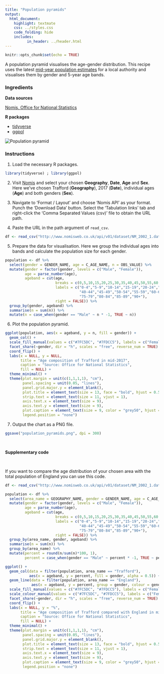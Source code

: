 ```yaml
---
title: "Population pyramids"
output:
  html_document:
    highlight: textmate
    css: ../styles.css
    code_folding: hide
    includes:
          in_header: ../header.html
---
```


```r
knitr::opts_chunk$set(echo = TRUE)
```

A population pyramid visualises the age-gender distribution. This recipe uses the latest <a href="https://www.ons.gov.uk/peoplepopulationandcommunity/populationandmigration/populationestimates/datasets/populationestimatesforukenglandandwalesscotlandandnorthernireland" target="_blank">mid-year population estimates</a> for a local authority and visualises them by gender and 5-year age bands.

<h3>Ingredients</h3>  
<div class = "row">
<div class = "col-md-4">
<strong>Data sources</strong>
<p><a href="https://www.nomisweb.co.uk/query/construct/summary.asp?mode=construct&version=0&dataset=2002" target="_blank">Nomis, Office for National Statistics</a></p>
</div>

<div class = "col-md-4">
<strong>R packages</strong>
<ul>
<li><a href="https://cran.r-project.org/web/packages/tidyverse/index.html" target="_blank">tidyverse</a></li>
<li><a href="https://cran.r-project.org/web/packages/ggpol/index.html" target="_blank">ggpol</a></li>
</ul>
</div>
  
<div class = "col-md-4">
<img src="img/population_pyramids.png" alt="Population pyramid">
</div>
</div>

### Instructions

1. Load the necessary R packages.
```r
library(tidyverse) ; library(ggpol)
```

2. Visit <a href="https://www.nomisweb.co.uk/query/construct/summary.asp?mode=construct&version=0&dataset=2002" target="_blank">Nomis</a> and select your chosen **Geography**, **Date**, **Age** and **Sex**. Here we've chosen Trafford (**Geography**), 2017 (**Date**), individual ages (**Age**) and both genders (**Sex**).

3. Navigate to 'Format / Layout' and choose 'Nomis API' as your format. Punch the 'Download Data' button. Select the 'Tabulation links' tab and right-click the 'Comma Separated Values (csv)' file to obtain the URL path. 

4. Paste the URL in the path argument of `read_csv`.
```r
df <- read_csv("http://www.nomisweb.co.uk/api/v01/dataset/NM_2002_1.data.csv?geography=E08000009&date=latest&gender=1,2&c_age=101...191&measures=20100&select=date_name,geography_name,geography_code,gender_name,c_age_name,measures_name,obs_value,obs_status_name")
```

5. Prepare the data for visualisation. Here we group the individual ages into bands and calculate the population size for each gender.
```r
population <- df %>% 
  select(gender = GENDER_NAME, age = C_AGE_NAME, n = OBS_VALUE) %>% 
  mutate(gender = factor(gender, levels = c("Male", "Female")),
         age = parse_number(age),
         ageband = cut(age,
                       breaks = c(0,5,10,15,20,25,30,35,40,45,50,55,60,65,70,75,80,85,90,120),
                       labels = c("0-4","5-9","10-14","15-19","20-24","25-29","30-34","35-39",
                                  "40-44","45-49","50-54","55-59","60-64","65-69","70-74",
                                  "75-79","80-84","85-89","90+"),
                       right = FALSE)) %>% 
  group_by(gender, ageband) %>% 
  summarise(n = sum(n)) %>% 
  mutate(n = case_when(gender == "Male" ~ n * -1, TRUE ~ n))
```

6. Plot the population pyramid.
```r
ggplot(population, aes(x = ageband, y = n, fill = gender)) +
  geom_col() + 
  scale_fill_manual(values = c("#7FC5DC", "#7FDCC5"), labels = c("Female", "Male")) +
  facet_share(~gender, dir = "h", scales = "free", reverse_num = TRUE) +
  coord_flip() +
  labs(x = NULL, y = NULL, 
       title = "Age composition of Trafford in mid-2017",
       caption = "Source: Office for National Statistics", 
       fill = NULL) +
  theme_minimal() +
  theme(plot.margin = unit(c(1,1,1,1), "cm"),
        panel.spacing = unit(0.05, "lines"),
        panel.grid.major.y = element_blank(),
        plot.title = element_text(size = 13, face = "bold", hjust = 0.5, vjust = 4),
        strip.text = element_text(size = 11, vjust = 1),
        axis.text.x = element_text(size = 9),
        axis.text.y = element_text(size = 9),
        plot.caption = element_text(size = 9, color = "grey50", hjust = 1, margin = margin(t = 15)),
        legend.position = "none")
```

7. Output the chart as a PNG file.
```r
ggsave("population_pyramids.png", dpi = 300)
```

<br />

<div class = "titlebar"><b>Supplementary code</b></div>
<br />

If you want to compare the age distribution of your chosen area with the total population of England you can use this code.
```r
df <- read_csv("http://www.nomisweb.co.uk/api/v01/dataset/NM_2002_1.data.csv?geography=2092957699,E08000009&date=latest&gender=1,2&c_age=101...191&measures=20100&select=date_name,geography_name,geography_code,gender_name,c_age_name,measures_name,obs_value,obs_status_name")

population <- df %>% 
  select(area_name = GEOGRAPHY_NAME, gender = GENDER_NAME, age = C_AGE_NAME, n = OBS_VALUE) %>% 
  mutate(gender = factor(gender, levels = c("Male", "Female")),
         age = parse_number(age),
         ageband = cut(age,
                       breaks = c(0,5,10,15,20,25,30,35,40,45,50,55,60,65,70,75,80,85,90,120),
                       labels = c("0-4","5-9","10-14","15-19","20-24","25-29","30-34","35-39",
                                  "40-44","45-49","50-54","55-59","60-64","65-69","70-74",
                                  "75-79","80-84","85-89","90+"),
                       right = FALSE)) %>% 
  group_by(area_name, gender, ageband) %>% 
  summarise(n = sum(n)) %>%
  group_by(area_name) %>% 
  mutate(percent = round(n/sum(n)*100, 1),
         percent = case_when(gender == "Male" ~ percent * -1, TRUE ~ percent))

ggplot() +
  geom_col(data = filter(population, area_name == "Trafford"), 
           aes(x = ageband, y = percent, fill = gender, alpha = 0.5)) + 
  geom_line(data = filter(population, area_name == "England"), 
            aes(x = ageband, y = percent, group = gender, colour = gender), stat = "identity", size = 1) +
  scale_fill_manual(values = c("#7FC5DC", "#7FDCC5"), labels = c("Female", "Male")) +
  scale_colour_manual(values = c("#7FC5DC", "#7FDCC5"), labels = c("Female", "Male")) +
  facet_share(~gender, dir = "h", scales = "free", reverse_num = TRUE) +
  coord_flip() +
  labs(x = NULL, y = "%", 
       title = "Age composition of Trafford compared with England in mid-2017",
       caption = "Source: Office for National Statistics", 
       fill = NULL) +
  theme_minimal() +
  theme(plot.margin = unit(c(1,1,1,1), "cm"),
        panel.spacing = unit(0.05, "lines"),
        panel.grid.major.y = element_blank(),
        plot.title = element_text(size = 13, face = "bold", hjust = 0.5, vjust = 4),
        strip.text = element_text(size = 11, vjust = 1),
        axis.text.x = element_text(size = 9),
        axis.text.y = element_text(size = 9),
        plot.caption = element_text(size = 9, color = "grey50", hjust = 1, margin = margin(t = 15)),
        legend.position = "none")
```

<br /><br />
